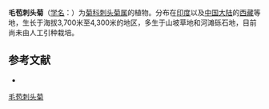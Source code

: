 {{Speciesbox
| name = 毛苞刺头菊
| status = 
| status_system = 
| image =
| genus = Cousinia
| species = thomsonii
| authority = C. B. Clarke，
}}

'''毛苞刺头菊'''（[[学名|学名]]：{{lang|la|''Cousinia thomsonii''}}）为[[菊科|菊科]][[刺头菊属|刺头菊属]]的植物。分布在[[印度|印度]]以及[[中国大陆|中国大陆]]的[[西藏|西藏]]等地，生长于海拔3,700米至4,300米的地区，多生于山坡草地和河滩砾石地，目前尚未由人工引种栽培。

== 参考文献 ==
<div class="references-small">
* {{cite web| url =http://www.bioinfo.cn/db05/KmzwSpecies.php?action=view&id=4473| title =毛苞刺头菊| work =《中国高等植物数据库全库》| publisher =中国科学院微生物研究所| author =昆明植物研究所| accessdate =2009-02-25| deadurl =yes| archiveurl =https://web.archive.org/web/20160305042937/http://www.bioinfo.cn/db05/KmzwSpecies.php?action=view&id=4473| archivedate =2016-03-05}}
</div>
{{Taxonbar|from=Q11128178}}

[[Category:刺头菊属|毛苞刺头菊]]


{{植物小作品}}